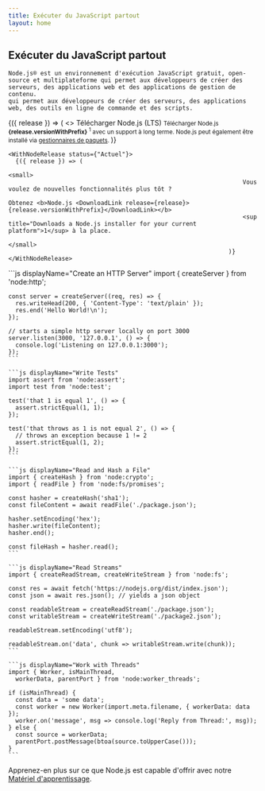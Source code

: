 ```yaml
---
title: Exécuter du JavaScript partout
layout: home
---
```


<section>
  <WithBadge section="index" />

  <div>
    <h1 className="special">Exécuter du JavaScript partout</h1>

    Node.js® est un environnement d'exécution JavaScript gratuit, open-source et multiplateforme qui permet aux développeurs de créer des serveurs, des applications web et des applications de gestion de contenu.
    qui permet aux développeurs de créer des serveurs, des applications web, des outils en ligne de commande et des scripts.
  </div>

  <div>
    <WithNodeRelease status={['Active LTS', 'Maintenance LTS']}>
      {({ release }) => (
                                                                    <>
                                                                      <DownloadButton release={release}>Télécharger Node.js (LTS)</DownloadButton>
                                                                      <small>
                                                                        Télécharger Node.js  <b>{release.versionWithPrefix}</b>
                                                                        <sup title="Downloads a Node.js installer for your current platform">1</sup> avec un support à long terme.
                                                                          Node.js peut également être installé via <a href="/download/package-manager">gestionnaires de paquets</a>.
                                                                      </small>
                                                                    </>
                                                                  )}
    </WithNodeRelease>

    <WithNodeRelease status={"Actuel"}>
      {({ release }) => (
                                                                    <small>
                                                                      Vous voulez de nouvelles fonctionnalités plus tôt ?
                                                                      Obtenez <b>Node.js <DownloadLink release={release}>{release.versionWithPrefix}</DownloadLink></b>
                                                                      <sup title="Downloads a Node.js installer for your current platform">1</sup> à la place.
                                                                    </small>
                                                                  )}
    </WithNodeRelease>
  </div>
</section>

<section>
  <div>
    ```js displayName="Create an HTTP Server"
    import { createServer } from 'node:http';

    const server = createServer((req, res) => {
      res.writeHead(200, { 'Content-Type': 'text/plain' });
      res.end('Hello World!\n');
    });

    // starts a simple http server locally on port 3000
    server.listen(3000, '127.0.0.1', () => {
      console.log('Listening on 127.0.0.1:3000');
    });
    ```

    ```js displayName="Write Tests"
    import assert from 'node:assert';
    import test from 'node:test';

    test('that 1 is equal 1', () => {
      assert.strictEqual(1, 1);
    });

    test('that throws as 1 is not equal 2', () => {
      // throws an exception because 1 != 2
      assert.strictEqual(1, 2);
    });
    ```

    ```js displayName="Read and Hash a File"
    import { createHash } from 'node:crypto';
    import { readFile } from 'node:fs/promises';

    const hasher = createHash('sha1');
    const fileContent = await readFile('./package.json');

    hasher.setEncoding('hex');
    hasher.write(fileContent);
    hasher.end();

    const fileHash = hasher.read();
    ```

    ```js displayName="Read Streams"
    import { createReadStream, createWriteStream } from 'node:fs';

    const res = await fetch('https://nodejs.org/dist/index.json');
    const json = await res.json(); // yields a json object

    const readableStream = createReadStream('./package.json');
    const writableStream = createWriteStream('./package2.json');

    readableStream.setEncoding('utf8');

    readableStream.on('data', chunk => writableStream.write(chunk));
    ```

    ```js displayName="Work with Threads"
    import { Worker, isMainThread,
      workerData, parentPort } from 'node:worker_threads';

    if (isMainThread) {
      const data = 'some data';
      const worker = new Worker(import.meta.filename, { workerData: data });
      worker.on('message', msg => console.log('Reply from Thread:', msg));
    } else {
      const source = workerData;
      parentPort.postMessage(btoa(source.toUpperCase()));
    }
    ```
  </div>

  Apprenez-en plus sur ce que Node.js est capable d'offrir avec notre [Matériel d'apprentissage](/learn).
</section>

